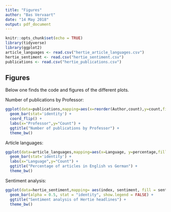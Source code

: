 ```yaml
---
title: "Figures"
author: "Bas Vervaart"
date: "14 May 2018"
output: pdf_document
---
```


```r
knitr::opts_chunk$set(echo = TRUE)
library(tidyverse)
library(ggplot2)
article_languages <- read.csv("hertie_article_languages.csv")
hertie_sentiment <- read.csv("hertie_sentiment.csv")
publications <- read.csv("hertie_publications.csv")
```

## Figures

Below one finds the code and figures of the different plots. 

Number of publications by Professor:
```r
ggplot(data=publications,mapping=aes(x=reorder(Author,count),y=count,fill=Author)) + 
  geom_bar(stat='identity') +
  coord_flip() +
  labs(x="Professor",y="Count") +
  ggtitle("Number of publications by Professor") +
  theme_bw()
```

Article languages:
```r
ggplot(data=article_languages,mapping=aes(x=Language, y=percentage,fill=Language)) + 
  geom_bar(stat='identity') +
  labs(x="Language",y="Count") +
  ggtitle("Percentage of articles in English vs German") + 
  theme_bw()
```

Sentiment analysis:
```r
ggplot(data=hertie_sentiment,mapping= aes(index, sentiment, fill = sentiment)) +
  geom_bar(alpha = 0.5, stat = "identity", show.legend = FALSE) +
  ggtitle("Sentiment analysis of Hertie headlines") +
  theme_bw()
```